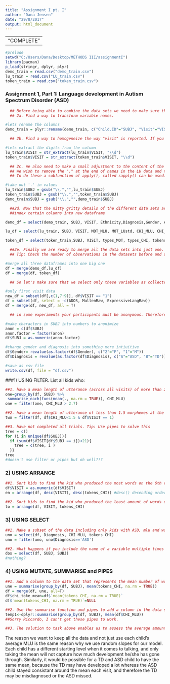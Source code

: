 ```yaml
---
title: "Assignment I pt. I"
author: "Dana Jensen"
date: "29/8/2017"
output: html_document
---
```

---
                          "COMPLETE"
---
```r
#prelude
setwd("C:/Users/Dana/Desktop/METHODS III/assignmentI")
library(pacman)
p_load(stringr, dplyr, plyr)
demo_train = read.csv("demo_train.csv")
lu_train = read.csv("LU_train.csv")
token_train = read.csv("token_train.csv")
```
### Assignment 1, Part 1: Language development in Autism Spectrum Disorder (ASD)
```r
  ## Before being able to combine the data sets we need to make sure the relevant variables have the same names and the same kind of values.
  ## 2a. Find a way to transform variable names.

#lets rename the columns
demo_train = plyr::rename(demo_train, c("Child.ID"="SUBJ", "Visit"="VISIT"))

  ## 2b. Find a way to homogeneize the way "visit" is reported. If you look     into the original data sets, you will see that in the LU data and the Token   data, Visits are called "visit 1" in stead of just 1 (which is the case in    the demographic data set).

#lets extract the digits from the column
lu_train$VISIT = str_extract(lu_train$VISIT, "\\d")
token_train$VISIT = str_extract(token_train$VISIT, "\\d")

  ## 2c. We also need to make a small adjustment to the content of the Child.ID coloumn in the demographic data. Within this column, names that are   not abbreviations do not end with "." (i.e. Adam), which is the case in the   other two data sets (i.e. Adam.). If The content of the two variables isn't   identical the data sets will not be merged sufficiently.
  ## We wish to remove the "." at the end of names in the LU data and the       tokens data.
  ## To do these a subfunction of apply(), called sapply() can be used.

#take out '.' in values
lu_train$SUBJ = gsub("\\.","",lu_train$SUBJ)
token_train$SUBJ = gsub("\\.","",token_train$SUBJ)
demo_train$SUBJ = gsub("\\.","",demo_train$SUBJ)

  ##2d. Now that the nitty gritty details of the different data sets are        fixed, we want to make a subset of each data set only containig the           variables that we wish to use in the final data set.
  ##index certain columns into new dataframe

demo_df = select(demo_train, SUBJ, VISIT, Ethnicity,Diagnosis,Gender, Age, ADOS, MullenRaw, ExpressiveLangRaw)

lu_df = select(lu_train, SUBJ, VISIT, MOT_MLU, MOT_LUstd, CHI_MLU, CHI_LUstd)

token_df = select(token_train,SUBJ, VISIT, types_MOT, types_CHI, tokens_CHI, tokens_MOT)

  ##2e. Finally we are ready to merge all the data sets into just one.
  ## Tip: Check the number of observations in the datasets before and after     merging. What is going on?

#merge all three dataframes into one big one
df = merge(demo_df,lu_df)
df = merge(df, token_df)

  ## So let's make sure that we select only these variables as collected        during the first visit for each child and repeat these values throughout all   other visits.

#only first visit data
new_df = subset(df[,c(1,7:9)], df$VISIT == "1")
df = subset(df, select = -c(ADOS, MullenRaw, ExpressiveLangRaw))
df = merge(df, new_df, all = T)

  ## in some experiments your participants must be anonymous. Therefore we      wish to turn the CHILD.ID into numbers. 

#make characters in SUBJ into numbers to anonimize
anon = c(df$SUBJ)
anon.factor = factor(anon)
df$SUBJ = as.numeric(anon.factor)

#change gender and diagnosis into something more intiuitive
df$Gender= revalue(as.factor(df$Gender), c("2"="F", "1"="M"))
df$Diagnosis = revalue(as.factor(df$Diagnosis), c("A"="ASD", "B"="TD"))

#save as csv file
write.csv(df, file = "df.csv")
```
###1) USING FILTER. List all kids who:
```r
##1. have a mean length of utterance (across all visits) of more than 2.7 morphemes.
one=group_by(df, SUBJ) %>%
 summarise_each(funs(mean(., na.rm = TRUE)), CHI_MLU)
one = filter(one, CHI_MLU > 2.7)

##2. have a mean length of utterance of less than 1.5 morphemes at the first visit
two = filter(df, df$CHI_MLU<1.5 & df$VISIT == 1)

##3. have not completed all trials. Tip: Use pipes to solve this
tree = c()
for (i in unique(df$SUBJ)){
  if (sum(df$VISIT[df$SUBJ == i])<21){
    tree = c(tree, i )
  }}
tree
#doesn't use filter or pipes but oh well???
```
### 2) USING ARRANGE
```r
##1. Sort kids to find the kid who produced the most words on the 6th visit
df$VISIT = as.numeric(df$VISIT)
en = arrange(df, desc(VISIT), desc(tokens_CHI)) #desc() decending order 

##2. Sort kids to find the kid who produced the least amount of words on the 1st visit.
to = arrange(df, VISIT, tokens_CHI)
```
### 3) USING SELECT
```r
##1. Make a subset of the data including only kids with ASD, mlu and word tokens
uno = select(df, Diagnosis, CHI_MLU, tokens_CHI)
uno = filter(uno, uno$Diagnosis=='ASD')

##2. What happens if you include the name of a variable multiple times in a select() call?
dos = select(df, SUBJ, SUBJ)
#nothing?
```
### 4) USING MUTATE, SUMMARISE and PIPES
```r
##1. Add a column to the data set that represents the mean number of words spoken during all visits.
une = summarise(group_by(df, SUBJ), mean(tokens_CHI, na.rm = TRUE))
df = merge(df, une, all=T)
df$chi_toke_mean=df$`mean(tokens_CHI, na.rm = TRUE)`
df$`mean(tokens_CHI, na.rm = TRUE)`=NULL

##2. Use the summarise function and pipes to add a column in the data set containing the mean amount of words produced by each trial across all visits. HINT: group by Child.ID 
temp1<-dplyr::summarise(group_by(df, SUBJ), mean(df$CHI_MLU))
##Sorry Riccardo, I can't get these pipes to work.

##3. The solution to task above enables us to assess the average amount of words produced by each child. Why don't we just use these average values to describe the language production of the children? What is the advantage of keeping all the data?
```
The reason we want to keep all the data and not just use each child's average MLU is the same reason why we use random slopes for our model. Each child has a different starting level when it comes to talking, and only taking the mean will not capture how much development he/she has gone through. Similarly, it would be possible for a TD and ASD child to have the same mean, because the TD may have developed a lot whereas the ASD child stayed consistant around the mean each visit, and therefore the TD may be misdiagnosed or the ASD missed.
